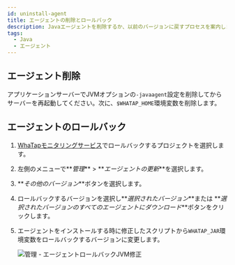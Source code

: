 ```yaml
---
id: uninstall-agent
title: エージェントの削除とロールバック
description: Javaエージェントを削除するか、以前のバージョンに戻すプロセスを案内します。エージェントを削除するときは、-javaagent JVMオプションを削除してサーバーを再起動する段階、環境変数を整理する過程が含まれます。
tags:
  - Java
  - エージェント
---
```


## エージェント削除

アプリケーションサーバーでJVMオプションの`-javaagent`設定を削除してからサーバーを再起動してください。次に、`$WHATAP_HOME`環境変数を削除します。

## エージェントのロールバック

1. [WhaTapモニタリングサービス](https://service.whatap.io)でロールバックするプロジェクトを選択します。

2. 左側のメニューで**_管理_** > **_エージェントの更新_**を選択します。

3. **_その他のバージョン_**ボタンを選択します。

   <ImgLang img='agent_rollback_1.png' desc='管理 - エージェントのロールバック' />

4. ロールバックするバージョンを選択し**_選択されたバージョン_**または **_選択されたバージョンのすべてのエージェントにダウンロード_**ボタンをクリックします。

   <ImgLang img='agent_rollback_2.png' desc='管理 - エージェントのロールバック' />

5. エージェントをインストールする時に修正したスクリプトから`WHATAP_JAR`環境変数をロールバックするバージョンに変更します。

   ![管理 - エージェントロールバックJVM修正](/img/agent_rollback_3.png)
